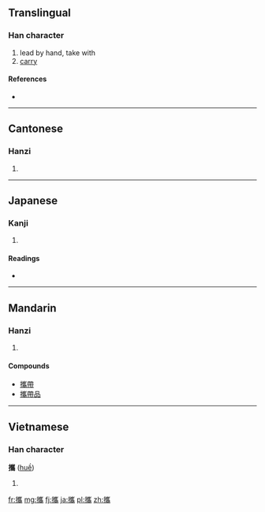 {{also|携}}
==Translingual==

===Han character===
{{Han char|rn=64|rad=手|as=18|sn=21|four=5202<sub>7</sub>|canj=手山人月 (QUOB)}}

# lead by hand, take with
# [[carry]]

====References====
* {{Han ref|kx=0463.310|dkj=13008|dj=0812.330|hdz=31987.050|uh=651C|ud=25884|bh=C4E2|bd=50402}}

----

==Cantonese==

===Hanzi===
{{yue-hanzi|jyut=|y=kwai4|sim=携}}

# {{defn|lang=yue|sort=手18}}

----

==Japanese==

===Kanji===
{{ja-kanji|grade=|rs=手18}}

# {{defn|lang=ja|sort=手18}}

====Readings====
* {{ja-readings|on=[[けい]] (kei)|kun=[[たずさえる]] (tazusaeru)}}

----

==Mandarin==

===Hanzi===
{{cmn-hanzi|sim=携|pin=[[xī]] ([[xi1]])|wg=hsi<sup>1</sup>}}

# {{defn|lang=cmn|sort=手18}}

====Compounds====
* [[攜帶]]
* [[攜帶品]]

----

==Vietnamese==

===Han character===
'''攜''' ([[huề]])

# {{defn|lang=vi}}

[[fr:攜]]
[[mg:攜]]
[[fj:攜]]
[[ja:攜]]
[[pl:攜]]
[[zh:攜]]